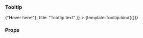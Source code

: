 
<Meta title="Data Display/Tooltip" component={Tooltip} />

### Tooltip

<Canvas>
  <Story
    name="Main"
    args={{ children: <div>{"Hover here!"}</div>, title: "Tootlip text" }}
  >
    {template.Tooltip.bind({})}
  </Story>
</Canvas>

### Props

<ArgsTable of={Tooltip} />
